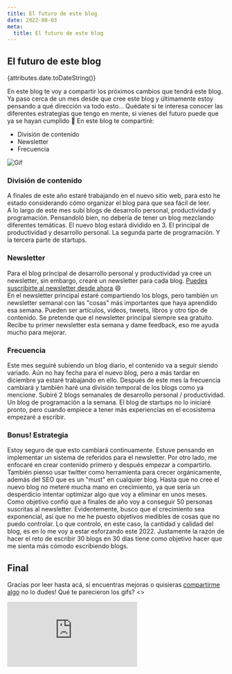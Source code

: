 ```yaml
---
title: El futuro de este blog
date: 2022-08-03
meta:
  title: El futuro de este blog
---
```


## El futuro de este blog

{attributes.date.toDateString()}

En este blog te voy a compartir los próximos cambios que tendrá este blog. Ya paso cerca de un mes desde que cree este blog y últimamente estoy pensando a qué dirección va todo esto... Quédate si te interesa conocer las diferentes estrategias que tengo en mente, si vienes del futuro puede que ya se hayan cumplido 🤨
En este blog te compartiré:
<ul>
  <li>División de contenido</li>
  <li>Newsletter</li>
  <li>Frecuencia</li>
</ul>
<img
  style={{
    display: "block",
    marginLeft: "auto",
    marginRight: "auto",
    width: "35%",
    minWidth: 290
  }}
  src="https://media.giphy.com/media/Vwz4zdntMXrUY/giphy.gif"
  alt="Gif"
/>

### División de contenido

A finales de este año estaré trabajando en el nuevo sitio web, para esto he estado considerando cómo organizar el blog para que sea fácil de leer.<br />
A lo largo de este mes subí blogs de desarrollo personal, productividad y programación. Pensandoló bien, no debería de tener un blog mezclando diferentes temáticas. El nuevo blog estará dividido en 3. El principal de productividad y desarrollo personal. La segunda parte de programación. Y la tercera parte de startups.

### Newsletter

Para el blog principal de desarrollo personal y productividad ya cree un newsletter, sin embargo, crearé un newsletter para cada blog. [Puedes suscribirte al newsletter desde ahora](#suscribir) 😄<br />
En el newsletter principal estaré compartiendo los blogs, pero también un newsletter semanal con las "cosas" más importantes que haya aprendido esa semana. Pueden ser artículos, videos, tweets, libros y otro tipo de contenido. Se pretende que el newsletter principal siempre sea gratuito. Recibe tu primer newsletter esta semana y dame feedback, eso me ayuda mucho para mejorar.

### Frecuencia

Este mes seguiré subiendo un blog diario, el contenido va a seguir siendo variado. Aún no hay fecha para el nuevo blog, pero a más tardar en diciembre ya estaré trabajando en ello. Después de este mes la frecuencia cambiará y también haré una división temporal de los blogs como ya mencione. Subiré 2 blogs semanales de desarrollo personal / productividad. Un blog de programación a la semana. El blog de startups no lo iniciaré pronto, pero cuando empiece a tener más experiencias en el ecosistema empezaré a escribir.

### Bonus! Estrategia

Estoy seguro de que esto cambiará continuamente. Estuve pensando en implementar un sistema de referidos para el newsletter. Por otro lado, me enfocaré en crear contenido primero y después empezar a compartirlo. También pienso usar twitter como herramienta para crecer orgánicamente, además del SEO que es un "must" en cualquier blog. Hasta que no cree el nuevo blog no meteré mucha mano en crecimiento, ya que sería un desperdicio intentar optimizar algo que voy a eliminar en unos meses. Como objetivo confió que a finales de año voy a conseguir 50 personas suscritas al newsletter. Evidentemente, busco que el crecimiento sea exponencial, así que no me he puesto objetivos medibles de cosas que no puedo controlar. Lo que controlo, en este caso, la cantidad y calidad del blog, es en lo me voy a estar esforzando este 2022. Justamente la razón de hacer el reto de escribir 30 blogs en 30 días tiene como objetivo hacer que me sienta más cómodo escribiendo blogs.

## Final

Gracias por leer hasta acá, si encuentras mejoras o quisieras <a href="https://twitter.com/kaitakami_/" target="_blank">compartirme algo</a> no lo dudes! Qué te parecieron los gifs?
<>
  <iframe
    className="qp_iframe"
    src="https://poll-maker.com/frame4418559x483544bB-139"
    seamless="seamless"
    frameBorder="no"
    style={{ border: 0, background: "transparent", width: "100%", height: 480 }}
  />
  <div
    id="qp_foot4418559"
    style={{ width: "100%", padding: 5, textAlign: "center" }}
  >
    <a href="https://poll-maker.com/poll4418559x483544bB-139"></a>
  </div>
  <style dangerouslySetInnerHTML={{ __html: "" }} />
</>

## <p id="suscribir">Suscríbete al newsletter!</p>
#### Hay sorpresa para las primeras 10 personas :)
<iframe
  src="https://embeds.beehiiv.com/eb2aa2c1-0717-4026-8fd6-766b64c8a5d1"
  data-test-id="beehiiv-embed"
  width="100%"
  height={320}
  frameBorder={0}
  scrolling="no"
  style={{
    borderRadius: 4,
    border: "2px solid #e5e7eb",
    margin: 0,
    backgroundColor: "transparent"
  }}
/>